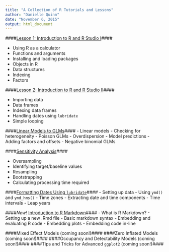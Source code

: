 ```yaml
---
title: "A Collection of R Tutorials and Lessons"
author: "Danielle Quinn"
date: "November 6, 2015"
output: html_document
---
```

####[Lesson 1: Introduction to R and R Studio I](http://daniellequinn.github.io/RLessons/Lesson1/Lesson1.html)####

  - Using R as a calculator
  - Functions and arguments
  - Installing and loading packages
  - Objects in R
  - Data structures
  - Indexing
  - Factors

####[Lesson 2: Introduction to R and R Studio II](http://daniellequinn.github.io/RLessons/Lesson2/Lesson2.html)####

  - Importing data
  - Data frames
  - Indexing data frames
  - Handling dates using `lubridate`
  - Simple looping
  
####[Linear Models to GLMs](http://daniellequinn.github.io/RLessons/Models/LinearModels_to_GLMs/LinearModelsToGLMs.html)####
  - Linear models
  - Checking for heterogeneity
  - Poisson GLMs
  - Overdispersion
  - Model predictions
  - Adding factors and offsets
  - Negative binomial GLMs

####[Sensitivity Analysis](http://daniellequinn.github.io/RLessons/SensitivityAnalysis/SensitivityAnalysis.html)####

  - Oversampling
  - Identifying target/baseline values
  - Resampling
  - Bootstrapping
  - Calculating processing time required

####[Formatting Dates Using `lubridate`](http://daniellequinn.github.io/RLessons/FormattingDates/FormattingDates.html)####
  - Setting up data
  - Using `ymd()` and `ymd_hms()`
  - Time zones
  - Extracting date and time components
  - Time intervals
  - Leap years

####*New!* [Introduction to R Markdown](http://daniellequinn.github.io/RLessons/RMarkdown/RMarkdown.html)####
  - What is R Markdown?
  - Setting up a new .Rmd file
  - Basic markdown syntax
  - Embedding and evaluating R code
  - Embedding plots
  - Embedding code in-line

####Mixed Effect Models (coming soon!)####
####Zero Inflated Models (coming soon!)####
####Occupancy and Detectability Models (coming soon!)####
####Tips and Tricks for Advanced `ggplot2` (coming soon!)####